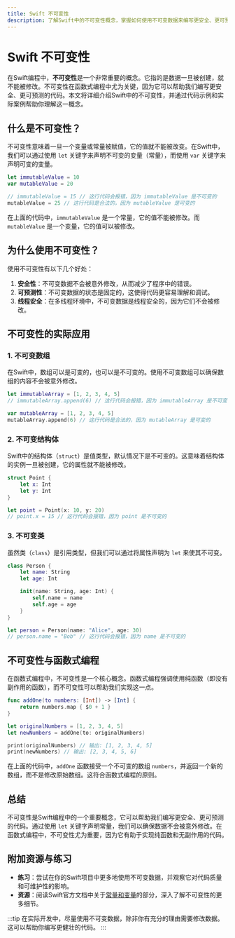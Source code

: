 ```yaml
---
title: Swift 不可变性
description: 了解Swift中的不可变性概念，掌握如何使用不可变数据来编写更安全、更可预测的代码。
---
```


# Swift 不可变性

在Swift编程中，**不可变性**是一个非常重要的概念。它指的是数据一旦被创建，就不能被修改。不可变性在函数式编程中尤为关键，因为它可以帮助我们编写更安全、更可预测的代码。本文将详细介绍Swift中的不可变性，并通过代码示例和实际案例帮助你理解这一概念。

## 什么是不可变性？

不可变性意味着一旦一个变量或常量被赋值，它的值就不能被改变。在Swift中，我们可以通过使用 `let` 关键字来声明不可变的变量（常量），而使用 `var` 关键字来声明可变的变量。

```swift
let immutableValue = 10
var mutableValue = 20

// immutableValue = 15 // 这行代码会报错，因为 immutableValue 是不可变的
mutableValue = 25 // 这行代码是合法的，因为 mutableValue 是可变的
```

在上面的代码中，`immutableValue` 是一个常量，它的值不能被修改。而 `mutableValue` 是一个变量，它的值可以被修改。

## 为什么使用不可变性？

使用不可变性有以下几个好处：

1. **安全性**：不可变数据不会被意外修改，从而减少了程序中的错误。
2. **可预测性**：不可变数据的状态是固定的，这使得代码更容易理解和调试。
3. **线程安全**：在多线程环境中，不可变数据是线程安全的，因为它们不会被修改。

## 不可变性的实际应用

### 1. 不可变数组

在Swift中，数组可以是可变的，也可以是不可变的。使用不可变数组可以确保数组的内容不会被意外修改。

```swift
let immutableArray = [1, 2, 3, 4, 5]
// immutableArray.append(6) // 这行代码会报错，因为 immutableArray 是不可变的

var mutableArray = [1, 2, 3, 4, 5]
mutableArray.append(6) // 这行代码是合法的，因为 mutableArray 是可变的
```

### 2. 不可变结构体

Swift中的结构体（`struct`）是值类型，默认情况下是不可变的。这意味着结构体的实例一旦被创建，它的属性就不能被修改。

```swift
struct Point {
    let x: Int
    let y: Int
}

let point = Point(x: 10, y: 20)
// point.x = 15 // 这行代码会报错，因为 point 是不可变的
```

### 3. 不可变类

虽然类（`class`）是引用类型，但我们可以通过将属性声明为 `let` 来使其不可变。

```swift
class Person {
    let name: String
    let age: Int

    init(name: String, age: Int) {
        self.name = name
        self.age = age
    }
}

let person = Person(name: "Alice", age: 30)
// person.name = "Bob" // 这行代码会报错，因为 name 是不可变的
```

## 不可变性与函数式编程

在函数式编程中，不可变性是一个核心概念。函数式编程强调使用纯函数（即没有副作用的函数），而不可变性可以帮助我们实现这一点。

```swift
func addOne(to numbers: [Int]) -> [Int] {
    return numbers.map { $0 + 1 }
}

let originalNumbers = [1, 2, 3, 4, 5]
let newNumbers = addOne(to: originalNumbers)

print(originalNumbers) // 输出: [1, 2, 3, 4, 5]
print(newNumbers) // 输出: [2, 3, 4, 5, 6]
```

在上面的代码中，`addOne` 函数接受一个不可变的数组 `numbers`，并返回一个新的数组，而不是修改原始数组。这符合函数式编程的原则。

## 总结

不可变性是Swift编程中的一个重要概念，它可以帮助我们编写更安全、更可预测的代码。通过使用 `let` 关键字声明常量，我们可以确保数据不会被意外修改。在函数式编程中，不可变性尤为重要，因为它有助于实现纯函数和无副作用的代码。

## 附加资源与练习

- **练习**：尝试在你的Swift项目中更多地使用不可变数据，并观察它对代码质量和可维护性的影响。
- **资源**：阅读Swift官方文档中关于[常量和变量](https://docs.swift.org/swift-book/LanguageGuide/TheBasics.html)的部分，深入了解不可变性的更多细节。

:::tip
在实际开发中，尽量使用不可变数据，除非你有充分的理由需要修改数据。这可以帮助你编写更健壮的代码。
:::